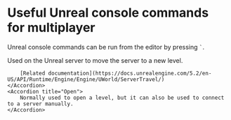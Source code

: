 # Useful Unreal console commands for multiplayer

Unreal console commands can be run from the editor by pressing <code>`</code>.

<AccordionGroup>
	<Accordion title="ServerTravel">
        Used on the Unreal server to move the server to a new level.

    	[Related documentation](https://docs.unrealengine.com/5.2/en-US/API/Runtime/Engine/Engine/UWorld/ServerTravel/)
    </Accordion>
    <Accordion title="Open">
        Normally used to open a level, but it can also be used to connect to a server manually.
    </Accordion>
</AccordionGroup>
